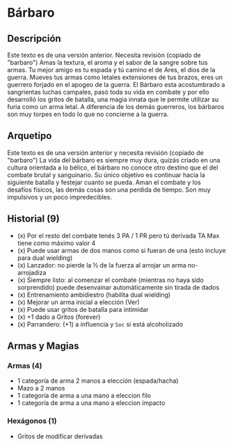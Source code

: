 
# Bárbaro

<Bleed>
  <Screenshot src={placeholderImage} alt="placeholder" full />
</Bleed>

## Descripción

<Callout type="warning" emoji="🔎">
  Este texto es de una versión anterior. Necesita revisión (copiado de "barbaro")
</Callout>
Amas la textura, el aroma y el sabor de la sangre sobre tus armas. Tu mejor amigo
es tu espada y tú camino el de Ares, el dios de la guerra. Mueves tus armas como
letales extensiones de tus brazos, eres un guerrero forjado en el apogeo de la guerra.
El Bárbaro esta acostumbrado a sangrientas luchas campales, pasó toda su vida en
combate y por ello desarrolló los gritos de batalla, una magia innata que le permite
utilizar su furia como un arma letal. A diferencia de los demás guerreros, los bárbaros
son muy torpes en todo lo que no concierne a la guerra.

## Arquetipo

<Callout type="warning" emoji="🔎">
  Este texto es de una versión anterior y necesita revisión (copiado de "barbaro")
</Callout>
La vida del bárbaro es siempre muy dura, quizás criado en una cultura orientada a
lo bélico, el bárbaro no conoce otro destino que el del combate brutal y sanguinario.
Su único objetivo es continuar hacia la siguiente batalla y festejar cuanto se pueda.
Aman el combate y los desafíos físicos, las demás cosas son una perdida de tiempo.
Son muy impulsivos y un poco impredecibles.

## Historial (9)

- (x) Por el resto del combate tenés 3 PA / 1 PR pero tú derivada TA Max tiene como máximo valor 4
- (x) Puede usar armas de dos manos como si fueran de una (esto incluye para dual wielding)
- (x) Lanzador: no pierde la ½ de la fuerza al arrojar un arma no-arrojadiza
- (x) Siempre listo: al comenzar el combate (mientras no haya sido sorprendido) puede desenvainar automáticamente sin tirada de dados
- (x) Entrenamiento ambidiestro (habilita dual wielding)
- (x) Mejorar un arma inicial a elección (Ver)
- (x) Puede usar gritos de batalla para intimidar
- (x) +1 dado a Gritos (forever)
- (x) Parrandero: (+1) a influencia y `Soc` si está alcoholizado

## Armas y Magias

### Armas (4)

- 1 categoría de arma 2 manos a elección (espada/hacha)
- Mazo a 2 manos
- 1 categoría de arma a una mano a eleccion filo
- 1 categoría de arma a una mano a eleccion impacto

### Hexágonos (1)

- Gritos de modificar derivadas
